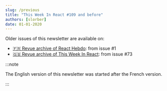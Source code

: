 ```yaml
---
slug: /previous
title: "This Week In React #109 and before"
authors: [slorber]
date: 01-01-2020
---
```


Older issues of this newsletter are available on:

- [🇫🇷 Revue archive of React Hebdo](https://thisweekinreact.com/fr/archive): from issue #1
- [🇬🇧 Revue archive of This Week In React](https://thisweekinreact.com/archive): from issue #73

:::note

The English version of this newsletter was started after the French version.

:::
